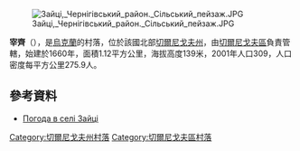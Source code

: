 [[Image:Зайці,_Чернігівський_район._Сільський_пейзаж.JPG|right]]

'''宰齊'''（{{lang-uk|Зайці}}），是[[烏克蘭|烏克蘭]]的村落，位於該國北部[[切爾尼戈夫州|切爾尼戈夫州]]，由[[切爾尼戈夫區|切爾尼戈夫區]]負責管轄，始建於1660年，面積1.12平方公里，海拔高度139米，2001年人口309，人口密度每平方公里275.9人。

{{coord|51|28|7|N|31|7|23|E|scale:100000|display=title}}

==參考資料==
* [http://weather.in.ua/ua/chernigovskaja/8253 Погода в селі Зайці]{{Wayback|url=http://weather.in.ua/ua/chernigovskaja/8253 |date=20111220113133 }}

[[Category:切爾尼戈夫州村落|Category:切爾尼戈夫州村落]]
[[Category:切爾尼戈夫區村落|Category:切爾尼戈夫區村落]]


{{Chernihiv-geo-stub}}